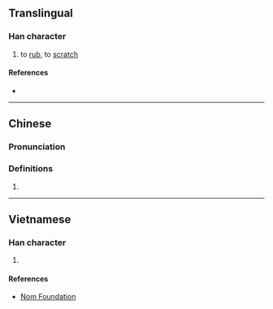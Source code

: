 {{also|㧟}}
{{character info/new}}
==Translingual==

===Han character===
{{Han char|rn=64|rad=手|as=13|sn=16|four=|canj=QSEG,XQSEG|ids=⿰扌匯}}

# to [[rub]], to [[scratch]]

====References====
* {{Han ref|kx=0458.320|dkj=12823|dj=0807.190|hdz=31967.090|uh=64D3|ud=25811}}

----

==Chinese==
{{zh-forms|s=㧟}}

===Pronunciation===
{{zh-pron
|m=kuǎi
|c=kwaai5
}}

===Definitions===
{{zh-hanzi}}

# {{rfdef|lang=zh}}

----

==Vietnamese==

===Han character===
{{vi-hantu|rs=手13|hối}}

# {{rfdef|vi|sort=手13}}

====References====
* [http://nomfoundation.org/common/nom_details.php?codepoint=64d3 Nom Foundation]
